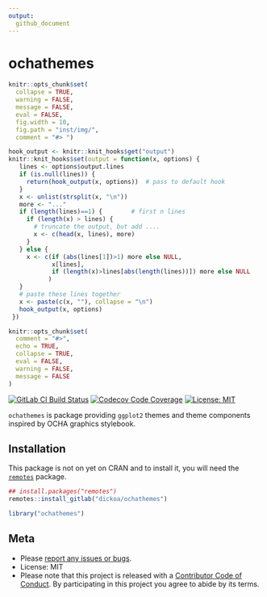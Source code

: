 ```yaml
---
output:
  github_document
---
```


ochathemes
============

<!-- README.md is generated from README.Rmd. Please edit that file -->

```r
knitr::opts_chunk$set(
  collapse = TRUE,
  warning = FALSE,
  message = FALSE,
  eval = FALSE,
  fig.width = 10,
  fig.path = "inst/img/",
  comment = "#> ")

hook_output <- knitr::knit_hooks$get("output")
knitr::knit_hooks$set(output = function(x, options) {
   lines <- options$output.lines
   if (is.null(lines)) {
     return(hook_output(x, options))  # pass to default hook
   }
   x <- unlist(strsplit(x, "\n"))
   more <- "..."
   if (length(lines)==1) {        # first n lines
     if (length(x) > lines) {
       # truncate the output, but add ....
       x <- c(head(x, lines), more)
     }
   } else {
     x <- c(if (abs(lines[1])>1) more else NULL,
            x[lines],
            if (length(x)>lines[abs(length(lines))]) more else NULL
           )
   }
   # paste these lines together
   x <- paste(c(x, ""), collapse = "\n")
   hook_output(x, options)
 })

knitr::opts_chunk$set(
  comment = "#>",
  echo = TRUE,
  collapse = TRUE,
  eval = FALSE,
  warning = FALSE,
  message = FALSE
)
```

[![GitLab CI Build Status](https://gitlab.com/dickoa/ochathemes/badges/master/build.svg)](https://gitlab.com/dickoa/ochathemes/pipelines) 
[![Codecov Code Coverage](https://codecov.io/gl/dickoa/ochathemes/branch/master/graph/badge.svg)](https://codecov.io/gl/dickoa/ochathemes)
[![License: MIT](https://img.shields.io/badge/License-MIT-yellow.svg)](https://opensource.org/licenses/MIT)

`ochathemes` is package providing `ggplot2` themes and theme components inspired by OCHA graphics stylebook.

## Installation

This package is not on yet on CRAN and to install it, you will need the [`remotes`](https://github.com/r-lib/remotes) package.

```r
## install.packages("remotes") 
remotes::install_gitlab("dickoa/ochathemes")
```

```r
library("ochathemes")
```

## Meta

* Please [report any issues or bugs](https://gitlab.dickoa/ochathemes/issues).
* License: MIT
* Please note that this project is released with a [Contributor Code of Conduct](CONDUCT.md). By participating in this project you agree to abide by its terms.
